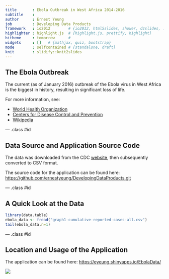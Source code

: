 ```yaml
---
title       : Ebola Outbreak in West Africa 2014-2016
subtitle    : 
author      : Ernest Yeung
job         : Developing Data Products
framework   : io2012        # {io2012, html5slides, shower, dzslides, ...}
highlighter : highlight.js  # {highlight.js, prettify, highlight}
hitheme     : tomorrow      # 
widgets     : []   # {mathjax, quiz, bootstrap}
mode        : selfcontained # {standalone, draft}
knit        : slidify::knit2slides
---
```


## The Ebola Outbreak

The current (as of January 2016) outbreak of the Ebola virus in West Africa is the biggest in history, resulting in significant loss of life.  

For more information, see:

* [World Health Organization](http://www.who.int/csr/disease/ebola/en/)
* [Centers for Disease Control and Prevention](http://www.cdc.gov/vhf/ebola/) 
* [Wikipedia](https://en.wikipedia.org/wiki/Ebola_virus_epidemic_in_West_Africa) 

--- .class #id 

## Data Source and Application Source Code

The data was downloaded from the CDC [website](http://www.cdc.gov/vhf/ebola/outbreaks/2014-west-africa/cumulative-cases-graphs.html), then subsequently converted to CSV format.

The source code for the application can be found here: [https://github.com/ernestyeung/DevelopingDataProducts.git](https://github.com/ernestyeung/DevelopingDataProducts.git)

--- .class #id 

## A Quick Look at the Data

```r
library(data.table)
ebola_data <- fread("graph1-cumulative-reported-cases-all.csv")
tail(ebola_data,n=1)
```

--- .class #id 

## Location and Usage of the Application

The application can be found here: [https://eyeung.shinyapps.io/EbolaData/](https://eyeung.shinyapps.io/EbolaData/)

![](EbolaApp.PNG) 

